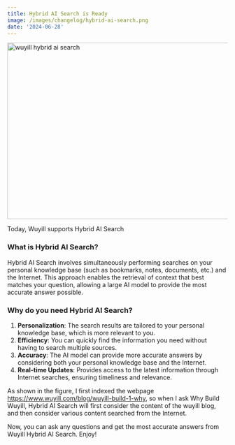```yaml
---
title: Hybrid AI Search is Ready
image: /images/changelog/hybrid-ai-search.png
date: '2024-06-28'
---
```


<Image src="/images/changelog/hybrid-ai-search.png" width="718" height="404" alt="wuyill hybrid ai search" />

Today, Wuyill supports Hybrid AI Search

### What is Hybrid AI Search?

Hybrid AI Search involves simultaneously performing searches on your personal knowledge base (such as bookmarks, notes, documents, etc.) and the Internet.
This approach enables the retrieval of context that best matches your question, allowing a large AI model to provide the most accurate answer possible.

### Why do you need Hybrid AI Search?

1. **Personalization**: The search results are tailored to your personal knowledge base, which is more relevant to you.
2. **Efficiency**: You can quickly find the information you need without having to search multiple sources.
3. **Accuracy**: The AI model can provide more accurate answers by considering both your personal knowledge base and the Internet.
4. **Real-time Updates**: Provides access to the latest information through Internet searches, ensuring timeliness and relevance.

As shown in the figure, I first indexed the webpage https://www.wuyill.com/blog/wuyill-build-1-why, so when I ask Why Build Wuyill, Hybrid AI Search will first consider the content of the wuyill blog,
and then consider various content searched from the Internet.

Now, you can ask any questions and get the most accurate answers from Wuyill Hybrid AI Search. Enjoy!
